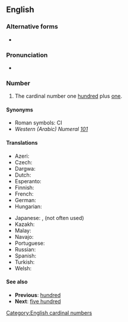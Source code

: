 ==English==

===Alternative forms===
* {{l|en|one hundred and one}} {{qualifier|British format}} <!--This entry only exists to showcase the "and" difference between US and UK/Commonwealth, right? Shouldn't it go a little more in depth, explaining that "and" is acceptable in the US, but likely to cause confusion (since "and" usually implies a decimal point?)-->

===Pronunciation===
* {{rhymes|ʌn|lang=en}}

===Number===
{{head|en|numeral}}

# The cardinal number one [[hundred]] plus [[one]].

====Synonyms====
* Roman symbols: CI
* ''Western (Arabic) Numeral'' ''[[101]]''

====Translations====
{{trans-top|101}}
* Azeri: {{t|az|yüz bir}}
* Czech: {{t|cs|sto jedna}}
* Dargwa: {{t|dar|даршлим ца}}
* Dutch: {{t|nl|honderdeneen|f}}
* Esperanto: {{t|eo|cent kaj unu}}
* Finnish: {{t+|fi|satayksi}}
* French: {{t|fr|cent-et-un|m}}
* German: {{t+|de|hunderteins|f}}
* Hungarian: {{t+|hu|százegy}}
{{trans-mid}}
* Japanese: {{t|ja|101|tr=hyakuichi}}, {{t|ja|百一|tr=hyakuichi}}(not often used)
* Kazakh: {{t|kk|жүз бір|sc=Cyrl}}
* Malay: {{t|ms|seratus satu}}
* Navajo: {{t|nv|tʼááłáhádí neeznádiin tʼááłáʼí}}
* Portuguese: {{t|pt|[[cento]] [[e]] [[um]]|m}}
* Russian: {{t+|ru|сто оди́н}}
* Spanish: {{t|es|ciento uno}}
* Turkish: {{t|tr|yüz bir}}
* Welsh: {{t|cy|cant ag un}}
{{trans-bottom}}

====See also====
* '''Previous''': [[hundred]]
* '''Next''': [[five hundred]]

[[Category:English cardinal numbers]]